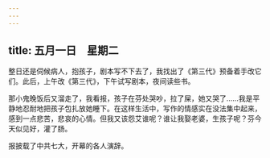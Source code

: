 ```yaml
---
---
---
```

title: 五月一日　星期二
---




整日还是伺候病人，抱孩子，剧本写不下去了，我找出了《第三代》预备着手改它们。此后，上午改《第三代》，下午试写剧本，夜间读些书。

那小鬼晚饭后又溜走了，我看报，孩子在芬处哭吵，拉了屎，她又哭了……我是平静地忍耐地把孩子包扎放她睡下。在这样生活中，写作的情感实在没法集中起来，感到一点悲苦，悲哀的心情。但我又该怨艾谁呢？谁让我娶老婆，生孩子呢？芬今天似见好，灌了肠。

报披载了中共七大，开幕的各人演辞。